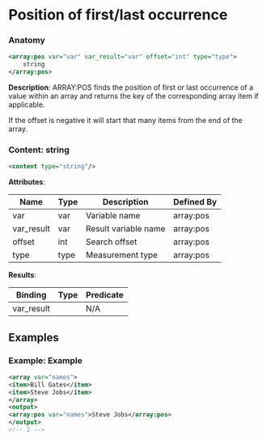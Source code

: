 # Position of first/last occurrence

### Anatomy

```xml
<array:pos var="var" var_result="var" offset="int" type="type">
    string
</array:pos>
```

 **Description**:
 ARRAY:POS finds the position of first or last occurrence of a value within an array and returns the key of the corresponding array item if applicable.

If the offset is negative it will start that many items from the end of the array.

### Content: string

```xml
<content type="string"/>
```

**Attributes**:

| Name | Type | Description | Defined By |
| ---- | ---- | ----------- | ---------- |
| var | var | Variable name | array:pos |
| var_result | var | Result variable name | array:pos |
| offset | int | Search offset | array:pos |
| type | type | Measurement type | array:pos |


**Results**:

| Binding | Type | Predicate |
| ------- | ---- | --------- |
| var_result |  | N/A |


## Examples

### Example: Example

```xml
<array var="names">
<item>Bill Gates</item>
<item>Steve Jobs</item>
</array>
<output>
<array:pos var="names">Steve Jobs</array:pos>
</output>
<!-- 1 -->
```

